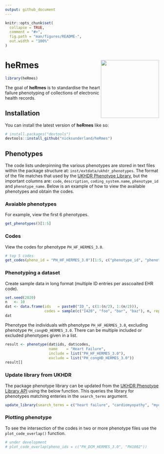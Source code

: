```yaml
---
output: github_document
---
```


<!-- README.md is generated from README.Rmd. Please edit that file -->

```r
knitr::opts_chunk$set(
  collapse = TRUE,
  comment = "#>",
  fig.path = "man/figures/README-",
  out.width = "100%"
)
```

# heRmes <img src="man/figures/hex.png" align="right" width="190"/>
```r
library(heRmes) 
```

<!-- badges: start -->
<!-- badges: end -->

The goal of **heRmes** is to standardise the heart failure phenotyping of collections of electronic health records. 

## Installation

You can install the latest version of **heRmes** like so:

``` r
# install.packages("devtools")
devtools::install_github("nicksunderland/heRmes")
```

## Phenotypes
The code lists underpinning the various phenotypes are stored in text files within the package structure at: `inst/extdata/ukhdr_phenotypes`. The format of the file matches that used by the [UKHDR Phenotype Library](https://phenotypes.healthdatagateway.org), but the important columns are: `code`,	`description`, `coding_system.name`, `phenotype_id` and `phenotype_name`. Below is an example of how to view the available phenotypes and obtain the codes.  

### Avaiable phenotypes
For example, view the first 6 phenotypes. 
```r
get_phenotypes()[1:5]
```

### Codes
View the codes for phenotype `PH_HF_HERMES_3.0`.
```r
# top 5 codes
get_codes(pheno_id = "PH_HF_HERMES_3.0")[1:5, c("phenotype_id", "phenotype_name", "coding_system.name", "code")]
```

### Phenotyping a dataset
Create sample data in long format (multiple ID entries per asscoaited EHR code).
```r
set.seed(2020)
n   <- 10
dat <- data.frame(ids   = paste0("ID_", c(1:(n/2), 1:(n/2))), 
                  codes = sample(c("I420", "foo", "bar", "baz"), n, replace = TRUE))
dat
```

Phenotype the individuals with phenotype `PH_HF_HERMES_3.0`, excluding phenotype `PH_congHD_HERMES_3.0`. There can be multiple included or excluded phenotypes given in a list. 
```r
result <- phenotype(dat$ids, dat$codes, 
                    name    = "Heart Failure", 
                    include = list("PH_HF_HERMES_3.0"), 
                    exclude = list("PH_congHD_HERMES_3.0"))
result[]
```

### Update library from UKHDR
The package phenotype library can be updated from the [UKHDR Phenotype Library API](https://phenotypes.healthdatagateway.org/api/v1/) using the below function. This queries the library for phenotypes matching enteries in the `search_terms` argument. 
```r
update_library(search_terms = c("heart failure", "cardiomyopathy", "myocardial infarction"))
```

### Plotting phenotype 
To see the intersection of the codes in two or more phenotype files use the `plot_code_overlap()` function. 
```r
# under development
# plot_code_overlap(pheno_ids = c("PH_DCM_HERMES_3.0", "PH1002"))
```

